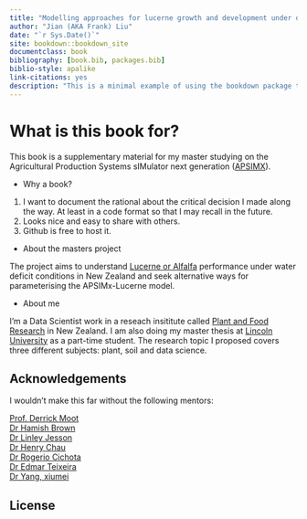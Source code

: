 ```yaml
--- 
title: "Modelling approaches for lucerne growth and development under dryland conditions"
author: "Jian (AKA Frank) Liu"
date: "`r Sys.Date()`"
site: bookdown::bookdown_site
documentclass: book
bibliography: [book.bib, packages.bib]
biblio-style: apalike
link-citations: yes
description: "This is a minimal example of using the bookdown package to write a book. The output format for this example is bookdown::gitbook."
---
```


# What is this book for? {.unnumbered}

This book is a supplementary material for my master studying on 
the Agricultural Production Systems sIMulator next generation ([APSIMX](https://apsimnextgeneration.netlify.app/)).

- Why a book? 

1. I want to document the rational about the critical decision I made along the way.
At least in a code format so that I may recall in the future.  
2. Looks nice and easy to share with others.  
3. Github is free to host it.

- About the masters project 

The project aims to understand [Lucerne or Alfalfa](https://en.wikipedia.org/wiki/Alfalfa) 
performance under water deficit conditions in New Zealand and seek alternative 
ways for parameterising the APSIMx-Lucerne model. 

- About me

I'm a Data Scientist work in a reseach insititute called [Plant and Food Research](https://www.plantandfood.com/en-nz/) 
in New Zealand. I am also doing my master thesis at [Lincoln University](https://www.lincoln.ac.nz/) 
as a part-time student. The research topic I proposed covers three different
subjects: plant, soil and data science. 

## Acknowledgements {.unnumbered}

I wouldn't make this far without the following mentors:

[Prof. Derrick Moot](https://researchers.lincoln.ac.nz/derrick.moot)  
[Dr Hamish Brown](https://scholar.google.co.nz/citations?user=1y0v7J0AAAAJ&hl=en)  
[Dr Linley Jesson](https://scholar.google.co.nz/citations?hl=en&user=KxI3Y7QAAAAJ)  
[Dr Henry Chau](https://researchers.lincoln.ac.nz/henry.chau)  
[Dr Rogerio Cichota](https://www.journals.elsevier.com/agricultural-and-forest-meteorology/editorial-board/rogerio-cichota-phd)  
[Dr Edmar Teixeira](https://scholar.google.com.au/citations?user=FW4ucLEAAAAJ&hl=en)  
[Dr Yang, xiumei](https://www.researchgate.net/profile/Xiumei-Yang-2)  

## License {.unnumbered}
